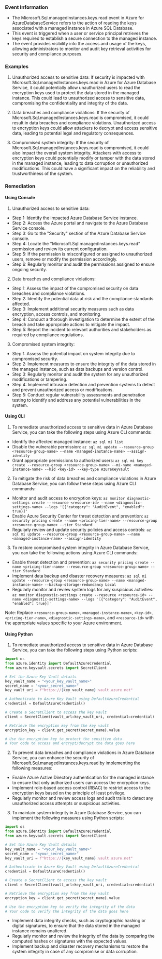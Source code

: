 
### Event Information

- The Microsoft.Sql.managedInstances.keys.read event in Azure for AzureDatabaseService refers to the action of reading the keys associated with a managed instance in Azure SQL Database.
- This event is triggered when a user or service principal retrieves the keys required to establish a secure connection to the managed instance.
- The event provides visibility into the access and usage of the keys, allowing administrators to monitor and audit key retrieval activities for security and compliance purposes.


### Examples

1. Unauthorized access to sensitive data: If security is impacted with Microsoft.Sql.managedInstances.keys.read in Azure for Azure Database Service, it could potentially allow unauthorized users to read the encryption keys used to protect the data stored in the managed instance. This could lead to unauthorized access to sensitive data, compromising the confidentiality and integrity of the data.

2. Data breaches and compliance violations: If the security of Microsoft.Sql.managedInstances.keys.read is compromised, it could result in data breaches and compliance violations. Unauthorized access to encryption keys could allow attackers to decrypt and access sensitive data, leading to potential legal and regulatory consequences.

3. Compromised system integrity: If the security of Microsoft.Sql.managedInstances.keys.read is compromised, it could also impact the overall system integrity. Attackers with access to encryption keys could potentially modify or tamper with the data stored in the managed instance, leading to data corruption or unauthorized modifications. This could have a significant impact on the reliability and trustworthiness of the system.

### Remediation

#### Using Console

1. Unauthorized access to sensitive data:
- Step 1: Identify the impacted Azure Database Service instance.
- Step 2: Access the Azure portal and navigate to the Azure Database Service console.
- Step 3: Go to the "Security" section of the Azure Database Service console.
- Step 4: Locate the "Microsoft.Sql.managedInstances.keys.read" permission and review its current configuration.
- Step 5: If the permission is misconfigured or assigned to unauthorized users, remove or modify the permission accordingly.
- Step 6: Regularly monitor and audit the permissions assigned to ensure ongoing security.

2. Data breaches and compliance violations:
- Step 1: Assess the impact of the compromised security on data breaches and compliance violations.
- Step 2: Identify the potential data at risk and the compliance standards affected.
- Step 3: Implement additional security measures such as data encryption, access controls, and monitoring.
- Step 4: Conduct a thorough investigation to determine the extent of the breach and take appropriate actions to mitigate the impact.
- Step 5: Report the incident to relevant authorities and stakeholders as required by compliance regulations.

3. Compromised system integrity:
- Step 1: Assess the potential impact on system integrity due to compromised security.
- Step 2: Implement measures to ensure the integrity of the data stored in the managed instance, such as data backups and version control.
- Step 3: Regularly monitor and audit the system for any unauthorized modifications or tampering.
- Step 4: Implement intrusion detection and prevention systems to detect and prevent unauthorized access or modifications.
- Step 5: Conduct regular vulnerability assessments and penetration testing to identify and address any potential vulnerabilities in the system.

#### Using CLI

1. To remediate unauthorized access to sensitive data in Azure Database Service, you can take the following steps using Azure CLI commands:

- Identify the affected managed instance: `az sql mi list`
- Disable the vulnerable permission: `az sql mi update --resource-group <resource-group-name> --name <managed-instance-name> --assign-identity`
- Grant appropriate permissions to authorized users: `az sql mi key create --resource-group <resource-group-name> --mi-name <managed-instance-name> --kid <key-id> --key-type AzureKeyVault`

2. To mitigate the risk of data breaches and compliance violations in Azure Database Service, you can follow these steps using Azure CLI commands:

- Monitor and audit access to encryption keys: `az monitor diagnostic-settings create --resource <resource-id> --name <diagnostic-settings-name> --logs '[{"category": "AuditEvent", "enabled": true}]'`
- Enable Azure Security Center for threat detection and prevention: `az security pricing create --name <pricing-tier-name> --resource-group <resource-group-name> --tier Standard`
- Regularly review and update security policies and access controls: `az sql mi update --resource-group <resource-group-name> --name <managed-instance-name> --assign-identity`

3. To restore compromised system integrity in Azure Database Service, you can take the following actions using Azure CLI commands:

- Enable threat detection and prevention: `az security pricing create --name <pricing-tier-name> --resource-group <resource-group-name> --tier Standard`
- Implement data backup and disaster recovery measures: `az sql mi update --resource-group <resource-group-name> --name <managed-instance-name> --backup-storage-redundancy Local`
- Regularly monitor and review system logs for any suspicious activities: `az monitor diagnostic-settings create --resource <resource-id> --name <diagnostic-settings-name> --logs '[{"category": "AuditEvent", "enabled": true}]'`

Note: Replace `<resource-group-name>`, `<managed-instance-name>`, `<key-id>`, `<pricing-tier-name>`, `<diagnostic-settings-name>`, and `<resource-id>` with the appropriate values specific to your Azure environment.

#### Using Python

1. To remediate unauthorized access to sensitive data in Azure Database Service, you can take the following steps using Python scripts:

```python
import os
from azure.identity import DefaultAzureCredential
from azure.keyvault.secrets import SecretClient

# Set the Azure Key Vault details
key_vault_name = "<your_key_vault_name>"
secret_name = "<your_secret_name>"
key_vault_uri = f"https://{key_vault_name}.vault.azure.net"

# Authenticate to Azure Key Vault using DefaultAzureCredential
credential = DefaultAzureCredential()

# Create a SecretClient to access the key vault
client = SecretClient(vault_url=key_vault_uri, credential=credential)

# Retrieve the encryption key from the key vault
encryption_key = client.get_secret(secret_name).value

# Use the encryption key to protect the sensitive data
# Your code to access and encrypt/decrypt the data goes here
```

2. To prevent data breaches and compliance violations in Azure Database Service, you can enhance the security of Microsoft.Sql.managedInstances.keys.read by implementing the following measures:

- Enable Azure Active Directory authentication for the managed instance to ensure that only authorized users can access the encryption keys.
- Implement role-based access control (RBAC) to restrict access to the encryption keys based on the principle of least privilege.
- Regularly monitor and review access logs and audit trails to detect any unauthorized access attempts or suspicious activities.

3. To maintain system integrity in Azure Database Service, you can implement the following measures using Python scripts:

```python
import os
from azure.identity import DefaultAzureCredential
from azure.keyvault.secrets import SecretClient

# Set the Azure Key Vault details
key_vault_name = "<your_key_vault_name>"
secret_name = "<your_secret_name>"
key_vault_uri = f"https://{key_vault_name}.vault.azure.net"

# Authenticate to Azure Key Vault using DefaultAzureCredential
credential = DefaultAzureCredential()

# Create a SecretClient to access the key vault
client = SecretClient(vault_url=key_vault_uri, credential=credential)

# Retrieve the encryption key from the key vault
encryption_key = client.get_secret(secret_name).value

# Use the encryption key to verify the integrity of the data
# Your code to verify the integrity of the data goes here
```

- Implement data integrity checks, such as cryptographic hashing or digital signatures, to ensure that the data stored in the managed instance remains unaltered.
- Regularly monitor and review the integrity of the data by comparing the computed hashes or signatures with the expected values.
- Implement backup and disaster recovery mechanisms to restore the system integrity in case of any compromise or data corruption.

